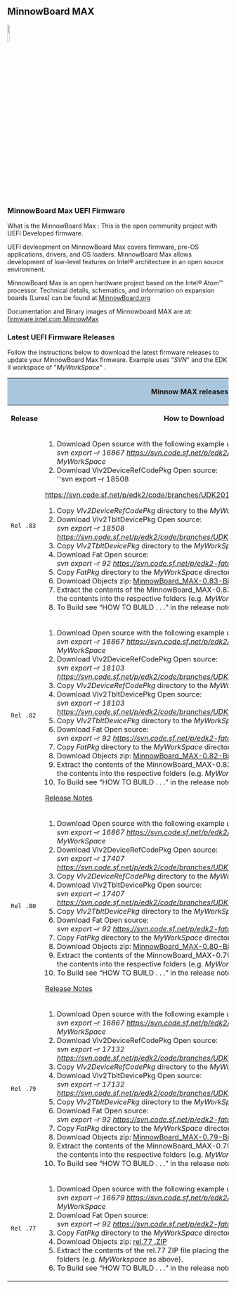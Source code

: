 == MinnowBoard MAX==

<img src="http://firmware.intel.com/sites/default/files/minnowboard50.png" width="10%" height="10%" >

=== MinnowBoard Max UEFI Firmware===
What is the MinnowBoard Max : This is the open community project with UEFI Developed firmware.

UEFI devleopment on MinnowBoard Max covers firmware, pre-OS applications, drivers, and OS loaders. MinnowBoard Max allows development of low-level features on Intel® architecture in an open source environment.

MinnowBoard  Max is an open hardware project based on the Intel® Atom™ processor. Technical details, schematics, and information on expansion boards (Lures) can be found at [http://minnowboard.org  MinnowBoard.org]

Documentation and Binary images of Minnowboard MAX are at: [http://firmware.intel.com/projects/minnowboard-max   firmware.intel.com MinnowMax]


=== Latest UEFI Firmware Releases=== 
Follow the instructions below to download the latest firmware releases to update your MinnowBoard Max firmware. Example uses "''SVN''" and the EDK II workspace of "''MyWorkSpace''" .

<div class="t_projects">
<table>
<tr>
    <th colspan="4" style="background-color:#a9c6dd">'''Minnow MAX releases'''</th>
</tr>
    <tr>
        <th>Release </th>
        <th>How to Download </th>
        <th>Date </th>
    </tr>
<tr></tr>
<tr>
<td>
 Rel .83
</td>
<td>
# Download Open source with the following example using SVN:<br>  ''svn export –r 16867 https://svn.code.sf.net/p/edk2/code/branches/UDK2014.SP1 MyWorkSpace''
# Download Vlv2DeviceRefCodePkg Open source:<br> ''svn export –r 18508
https://svn.code.sf.net/p/edk2/code/branches/UDK2014.SP1/Vlv2DeviceRefCodePkg'' 
# Copy ''Vlv2DeviceRefCodePkg''  directory to the ''MyWorkSpace'' directory above
# Download Vlv2TbltDevicePkg Open source:<br> ''svn export –r 18508 https://svn.code.sf.net/p/edk2/code/branches/UDK2014.SP1/Vlv2TbltDevicePkg'' 
# Copy ''Vlv2TbltDevicePkg''  directory to the ''MyWorkSpace'' directory above
# Download Fat Open source:<br> ''svn export –r 92 https://svn.code.sf.net/p/edk2-fatdriver2/code/trunk/FatPkg'' 
# Copy ''FatPkg''  directory to the ''MyWorkSpace'' directory above
# Download Objects zip: [http://firmware.intel.com/sites/default/files/MinnowBoard_MAX-0.83-Binary.Objects.zip  MinnowBoard_MAX-0.83-Binary.Objects.zip ]
# Extract the contents of the MinnowBoard_MAX-0.83-Binary.Objects ZIP file placing the contents into the respective folders (e.g.  ''MyWorkspace'' as above).
# To Build see “HOW TO BUILD  . . .” in the release notes [https://firmware.intel.com/sites/default/files/ReleaseNotes_HowToBuildMinnowMax.txt HowToBuildMinnowMax.txt ]
</td>
<td>
Sept 24, 2015
</td>
</tr>
<tr>
<td>
 Rel .82
</td>
<td>
# Download Open source with the following example using SVN:<br>  ''svn export –r 16867 https://svn.code.sf.net/p/edk2/code/branches/UDK2014.SP1 MyWorkSpace''
# Download Vlv2DeviceRefCodePkg Open source:<br> ''svn export –r 18103 https://svn.code.sf.net/p/edk2/code/branches/UDK2014.SP1/Vlv2DeviceRefCodePkg'' 
# Copy ''Vlv2DeviceRefCodePkg''  directory to the ''MyWorkSpace'' directory above
# Download Vlv2TbltDevicePkg Open source:<br> ''svn export –r 18103 https://svn.code.sf.net/p/edk2/code/branches/UDK2014.SP1/Vlv2TbltDevicePkg'' 
# Copy ''Vlv2TbltDevicePkg''  directory to the ''MyWorkSpace'' directory above
# Download Fat Open source:<br> ''svn export –r 92 https://svn.code.sf.net/p/edk2-fatdriver2/code/trunk/FatPkg'' 
# Copy ''FatPkg''  directory to the ''MyWorkSpace'' directory above
# Download Objects zip: [https://firmware.intel.com/sites/default/files/MinnowBoard_MAX-0.82-Binary.Objects.zip MinnowBoard_MAX-0.82-Binary.Objects.zip]
# Extract the contents of the MinnowBoard_MAX-0.82-Binary.Objects ZIP file placing the contents into the respective folders (e.g.  ''MyWorkspace'' as above).
# To Build see “HOW TO BUILD  . . .” in the release notes : 
[https://firmware.intel.com/sites/default/files/ReleaseNotes.txt  Release Notes]

</td>
<td>
July 31, 2015
</td>
</tr>
<tr>
<td>
 Rel .80
</td>
<td>
# Download Open source with the following example using SVN:<br>  ''svn export –r 16867 https://svn.code.sf.net/p/edk2/code/branches/UDK2014.SP1 MyWorkSpace''
# Download Vlv2DeviceRefCodePkg Open source:<br> ''svn export –r 17407 https://svn.code.sf.net/p/edk2/code/branches/UDK2014.SP1/Vlv2DeviceRefCodePkg'' 
# Copy ''Vlv2DeviceRefCodePkg''  directory to the ''MyWorkSpace'' directory above
# Download Vlv2TbltDevicePkg Open source:<br> ''svn export –r 17407 https://svn.code.sf.net/p/edk2/code/branches/UDK2014.SP1/Vlv2TbltDevicePkg'' 
# Copy ''Vlv2TbltDevicePkg''  directory to the ''MyWorkSpace'' directory above
# Download Fat Open source:<br> ''svn export –r 92 https://svn.code.sf.net/p/edk2-fatdriver2/code/trunk/FatPkg'' 
# Copy ''FatPkg''  directory to the ''MyWorkSpace'' directory above
# Download Objects zip: [http://firmware.intel.com/sites/default/files/MinnowBoard_MAX-0.80-Binary.Objects.zip MinnowBoard_MAX-0.80-Binary.Objects.zip]
# Extract the contents of the MinnowBoard_MAX-0.79-Binary.Objects ZIP file placing the contents into the respective folders (e.g.  ''MyWorkspace'' as above).
# To Build see “HOW TO BUILD  . . .” in the release notes : 
[https://firmware.intel.com/sites/default/files/MinnowBoard_MAX-Rel_0.80-ReleaseNotes.txt Release Notes ]

</td>
<td>
May 14, 2015
</td>
</tr>
<tr>
<td>
 Rel .79
</td>
<td>
# Download Open source with the following example using SVN:<br>  ''svn export –r 16867 https://svn.code.sf.net/p/edk2/code/branches/UDK2014.SP1 MyWorkSpace''
# Download Vlv2DeviceRefCodePkg Open source:<br> ''svn export –r 17132 https://svn.code.sf.net/p/edk2/code/branches/UDK2014.SP1/Vlv2DeviceRefCodePkg'' 
# Copy ''Vlv2DeviceRefCodePkg''  directory to the ''MyWorkSpace'' directory above
# Download Vlv2TbltDevicePkg Open source:<br> ''svn export –r 17132 https://svn.code.sf.net/p/edk2/code/branches/UDK2014.SP1/Vlv2TbltDevicePkg'' 
# Copy ''Vlv2TbltDevicePkg''  directory to the ''MyWorkSpace'' directory above
# Download Fat Open source:<br> ''svn export –r 92 https://svn.code.sf.net/p/edk2-fatdriver2/code/trunk/FatPkg'' 
# Copy ''FatPkg''  directory to the ''MyWorkSpace'' directory above
# Download Objects zip: [http://firmware.intel.com/sites/default/files/MinnowBoard_MAX-0.79-Binary.Objects.zip MinnowBoard_MAX-0.79-Binary.Objects.ZIP]
# Extract the contents of the MinnowBoard_MAX-0.79-Binary.Objects ZIP file placing the contents into the respective folders (e.g.  ''MyWorkspace'' as above).
# To Build see “HOW TO BUILD  . . .” in the release notes : [https://sourceforge.net/projects/edk2/files/EDK%20II%20Releases/MAX/MinnowBoard_MAX-Rel_0_79-ReleaseNotes.txt/download Release Notes]

</td>
<td>
April 10, 2015
</td>
</tr>
<tr>
<td>
 Rel .77
</td>
<td>
# Download Open source with the following example using SVN:<br>  ''svn export –r 16679 https://svn.code.sf.net/p/edk2/code/branches/UDK2014.SP1 MyWorkSpace''
# Download Fat Open source:<br> ''svn export –r 92 https://svn.code.sf.net/p/edk2-fatdriver2/code/trunk/FatPkg'' 
# Copy ''FatPkg''  directory to the ''MyWorkSpace'' directory above
# Download Objects zip: [http://firmware.intel.com/sites/default/files/MinnowBoard_MAX-0.77-Binary.Objects.zip rel.77 .ZIP]
# Extract the contents of the rel.77 ZIP file placing the contents into the respective folders (e.g.  ''MyWorkspace'' as above).
# To Build see “HOW TO BUILD  . . .” in the release notes : [http://firmware.intel.com/sites/default/files/MinnowBoard_MAX_Rev.077-ReleaseNotes.txt Release Notes]

</td>
<td>
Feb 6, 2015
</td>
</tr>
</table>
</div>